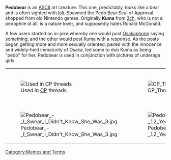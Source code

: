 '''Pedobear''' is an [[ASCII]] art creature. This one, predictably, looks like a bear and is often sighted with [[loli]]. Spawned the Pedo Bear Seal of Approval shopped from old Nintendo games. Originally '''Kuma''' from [[2ch]], who is not a pedophile at all, is a nature lover, and supposedly hates Ronald McDonald. 

A few users started an in-joke whereby one would post [[Osakaphone]] saying something, and the other would post Kuma with a response. As the posts began getting more and more sexually oriented, paired with the innocence and widely-held immaturity of Osaka, led some to dub Kuma as being "pedo" for her. Pedobear is used in conjunction with pictures of underage girls.

{|
|[[File:He Posted CP Get It.jpg|thumb|Used in [[CP]] threads]]
|[[Image:CP Threat Level Elevated - Pedobear.gif|thumb]]
|[[Image:CP Threat Level Extreme - Pedobear.gif|thumb]]
|[[Image:CP Threat Level Over 9000.gif|thumb]]
|-
|[[File:Pedobear - I Swear I Didn't Know She Was 3.jpg|thumb]]
|[[File:Pedobear - 12 Years Old And Mixed Up With Coke.jpg|thumb]]
|[[File:Pedo Bear Seal of Approval - Patch.jpg|thumb|Seal of Approval in patch form]]
|[[File:Era.comic.feat.Pedobear.jpg|thumb]]
|}

[[Category:Memes and Terms]]